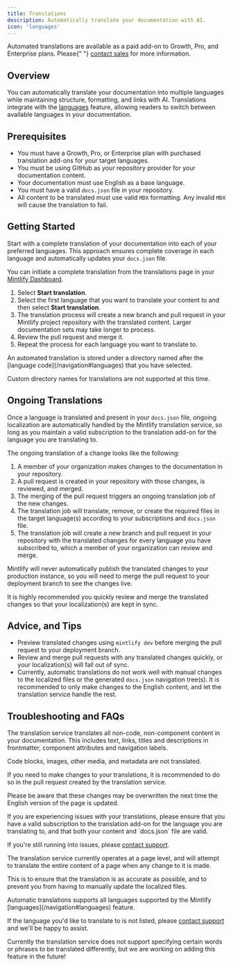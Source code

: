 ```yaml
---
title: Translations
description: Automatically translate your documentation with AI.
icon: 'languages'
---
```


<Info>
  Automated translations are available as a paid add-on to Growth, Pro, and Enterprise plans. Please{" "}
  <a href="mailto:sales@mintlify.com">contact sales</a> for more information.
</Info>

## Overview

You can automatically translate your documentation into multiple languages while maintaining structure, formatting, and links with AI. Translations integrate with the [languages](/navigation#languages) feature, allowing readers to switch between available languages in your documentation.

## Prerequisites

- You must have a Growth, Pro, or Enterprise plan with purchased translation add-ons for your target languages.
- You must be using GitHub as your repository provider for your documentation content.
- Your documentation must use English as a base language.
- You must have a valid `docs.json` file in your repository.
- All content to be translated must use valid `MDX` formatting. Any invalid `MDX` will cause the translation to fail.

## Getting Started

Start with a complete translation of your documentation into each of your preferred languages. This approach ensures complete coverage in each language and automatically updates your `docs.json` file.

You can initiate a complete translation from the translations page in your [Mintlify Dashboard](https://dashboard.mintlify.com/settings/organization/translations).

1. Select **Start translation**.
2. Select the first language that you want to translate your content to and then select **Start translation**.
3. The translation process will create a new branch and pull request in your Mintlify project repository with the translated content. Larger documentation sets may take longer to process.
4. Review the pull request and merge it.
5. Repeat the process for each language you want to translate to.

<Info>
  An automated translation is stored under a directory named after the [language code](/navigation#languages) that you have selected.
  
  Custom directory names for translations are not supported at this time.
</Info>

## Ongoing Translations

Once a language is translated and present in your `docs.json` file, ongoing localization are automatically handled by the Mintlify translation service, so long as you maintain a valid subscription to the translation add-on for the language you are translating to.

The ongoing translation of a change looks like the following:

1. A member of your organization makes changes to the documentation in your repository.
2. A pull request is created in your repository with those changes, is reviewed, and merged.
3. The merging of the pull request triggers an ongoing translation job of the new changes.
4. The translation job will translate, remove, or create the required files in the target language(s) according to your subscriptions and `docs.json` file.
5. The translation job will create a new branch and pull request in your repository with the translated changes for every language you have subscribed to, which a member of your organization can review and merge.

Mintlify will never automatically publish the translated changes to your production instance, so you will need to merge the pull request to your deployment branch to see the changes live.

It is highly recommended you quickly review and merge the translated changes so that your localization(s) are kept in sync.

## Advice, and Tips

 - Preview translated changes using `mintlify dev` before merging the pull request to your deployment branch.
 - Review and merge pull requests with any translated changes quickly, or your localization(s) will fall out of sync.
 - Currently, automatic translations do not work well with manual changes to the localized files or the generated `docs.json` navigation tree(s). It is recommended to only make changes to the English content, and let the translation service handle the rest.

## Troubleshooting and FAQs

<Accordion title="What content is translated?">
  The translation service translates all non-code, non-component content in your documentation. This includes text, links, titles and descriptions in frontmatter, component attributes and navigation labels.

  Code blocks, images, other media, and metadata are not translated.
</Accordion>

<Accordion title="How do I update my translations manually?">
  If you need to make changes to your translations, it is recommended to do so in the pull request created by the translation service.
  
  Please be aware that these changes may be overwritten the next time the English version of the page is updated.
</Accordion>

<Accordion title="Why is my translation not working?">
  If you are experiencing issues with your translations, please ensure that you have a valid subscription to the translation add-on for the language you are translating to, and that both your content and `docs.json` file are valid.

  If you're still running into issues, please [contact support](mailto:support@mintlify.com).
</Accordion>

<Accordion title="Why are changes sometimes suggested in sections of files that haven't been changed?">
  The translation service currently operates at a page level, and will attempt to translate the entire content of a page when any change to it is made.

  This is to ensure that the translation is as accurate as possible, and to prevent you from having to manually update the localized files.
</Accordion>

<Accordion title="The language I'd like to translate to is not listed.">
  Automatic translations supports all languages supported by the Mintlify [languages](/navigation#languages) feature.

  If the language you'd like to translate to is not listed, please [contact support](mailto:support@mintlify.com) and we'll be happy to assist.
</Accordion>

<Accordion title="I'd like to specify certain words or phrases to be not be translated, or translated differently.">
  Currently the translation service does not support specifying certain words or phrases to be translated differently, but we are working on adding this feature in the future!
</Accordion>

